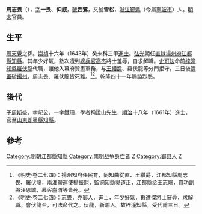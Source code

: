 '''周志畏'''（{{bd|1616年||1645年||catIdx=Z周}}），[[表字|字]]'''一畏'''、'''仰威'''，[[號|號]]'''西鷺'''，又號'''雪松'''，[[浙江|浙江]][[鄞縣|鄞縣]]（今屬[[寧波市|寧波市]]）人。[[明末|明末]]官員。

==生平==
[[周天覺|周天覺]]之孫。[[崇禎|崇禎]]十六年（1643年）癸未科三甲[[進士|進士]]。[[弘光|弘光]]朝任[[南直隸|直隸]][[揚州府|揚州府]][[江都縣|江都縣]][[知縣|知縣]]。其年少好氣，數次遭到[[總兵官|總兵官]][[高杰_(明朝)|高杰]]將士羞辱，自求解職。[[史可法|史可法]]命前[[梓潼|梓潼]][[知縣|知縣]][[羅伏龍|羅伏龍]]代職，讓他入幕府贊畫軍務，与[[王纘爵|王纘爵]]、羅伏龍等分門拒守。三日後[[清軍|清軍]]破[[揚州|揚州]]，周志畏、羅伏龍皆死難。<ref>《明史·卷二七四》：揚州知府任民育，同知曲從直、王纘爵，江都知縣周志畏、羅伏龍，兩淮鹽運使楊振熙，監餉知縣吳道正，江都縣丞王志端，賞功副將汪思誠，幕客盧渭等皆死。</ref><ref>《明史·卷二七四》：志畏，亦鄞人，進士，年少好氣，數遭傑將士窘辱，求解職。會伏龍至，可法命代之。伏龍，新喻人。故梓潼知縣，受代甫三日。</ref>。乾隆四十一年赐謚烈愍。

==後代==
子[[周斯盛_(順治進士)|周斯盛]]，字屺公，一字鐵珊，學者稱證山先生，[[順治|順治]]十八年（1661年）進士，官至[[山東|山東]][[即墨縣|即墨縣]][[知縣|知縣]]。

==參考==
{{reflist}}

{{start box}}
{{s-off}}
{{s-before|[[李日成|李日成]]}}
{{s-title|明朝江都縣知縣|1645年}}
{{s-after|[[羅伏龍|羅伏龍]]}}
{{end box}}

{{明朝人物小作品}}
{{崇禎十六年癸未科殿試金榜}}

{{DEFAULTSORT:Zhou周}}
[[Category:明朝江都縣知縣|Category:明朝江都縣知縣]]
[[Category:南明战争身亡者|Category:南明战争身亡者]]
[[Category:新庄周氏|Z]]
[[Category:鄞县人|Category:鄞县人]]
[[Category:周姓|Z]]